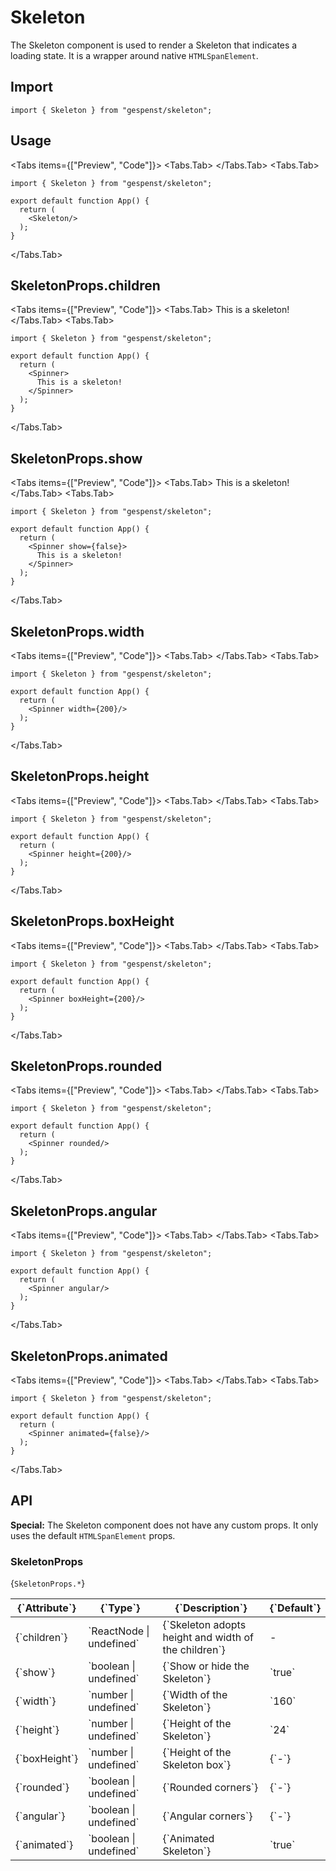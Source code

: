 
# Skeleton

The Skeleton component is used to render a Skeleton that indicates a loading
state. It is a wrapper around native `HTMLSpanElement`.

## Import

```tsx
import { Skeleton } from "gespenst/skeleton";
```

## Usage

<Tabs items={["Preview", "Code"]}>
  <Tabs.Tab>
    <Card className="grid">
      <Skeleton className="place-self-center"/>
    </Card>
  </Tabs.Tab>
  <Tabs.Tab>
```tsx
import { Skeleton } from "gespenst/skeleton";

export default function App() {
  return (
    <Skeleton/>
  );
}
 ```
  </Tabs.Tab>
</Tabs>

## SkeletonProps.children

<Tabs items={["Preview", "Code"]}>
  <Tabs.Tab>
    <Card className="grid">
      <Skeleton className="place-self-center">
        This is a skeleton!
      </Skeleton>
    </Card>
  </Tabs.Tab>
  <Tabs.Tab>
```tsx
import { Skeleton } from "gespenst/skeleton";

export default function App() {
  return (
    <Spinner>
      This is a skeleton!
    </Spinner>
  );
}
 ```
  </Tabs.Tab>
</Tabs>

## SkeletonProps.show

<Tabs items={["Preview", "Code"]}>
  <Tabs.Tab>
    <Card className="grid">
      <Skeleton show={false} className="place-self-center">
        This is a skeleton!
      </Skeleton>
    </Card>
  </Tabs.Tab>
  <Tabs.Tab>
```tsx
import { Skeleton } from "gespenst/skeleton";

export default function App() {
  return (
    <Spinner show={false}>
      This is a skeleton!
    </Spinner>
  );
}
 ```
  </Tabs.Tab>
</Tabs>

## SkeletonProps.width

<Tabs items={["Preview", "Code"]}>
  <Tabs.Tab>
    <Card className="grid">
      <Skeleton width={200} className="place-self-center"/>
    </Card>
  </Tabs.Tab>
  <Tabs.Tab>
```tsx
import { Skeleton } from "gespenst/skeleton";

export default function App() {
  return (
    <Spinner width={200}/>
  );
}
 ```
  </Tabs.Tab>
</Tabs>

## SkeletonProps.height

<Tabs items={["Preview", "Code"]}>
  <Tabs.Tab>
    <Card className="grid">
      <Skeleton height={200} className="place-self-center"/>
    </Card>
  </Tabs.Tab>
  <Tabs.Tab>
```tsx
import { Skeleton } from "gespenst/skeleton";

export default function App() {
  return (
    <Spinner height={200}/>
  );
}
 ```
  </Tabs.Tab>
</Tabs>

## SkeletonProps.boxHeight

<Tabs items={["Preview", "Code"]}>
  <Tabs.Tab>
    <Card className="grid">
      <Skeleton boxHeight={200} className="place-self-center"/>
    </Card>
  </Tabs.Tab>
  <Tabs.Tab>
```tsx
import { Skeleton } from "gespenst/skeleton";

export default function App() {
  return (
    <Spinner boxHeight={200}/>
  );
}
 ```
  </Tabs.Tab>
</Tabs>

## SkeletonProps.rounded

<Tabs items={["Preview", "Code"]}>
  <Tabs.Tab>
    <Card className="grid">
      <Skeleton rounded className="place-self-center"/>
    </Card>
  </Tabs.Tab>
  <Tabs.Tab>
```tsx
import { Skeleton } from "gespenst/skeleton";

export default function App() {
  return (
    <Spinner rounded/>
  );
}
 ```
  </Tabs.Tab>
</Tabs>

## SkeletonProps.angular

<Tabs items={["Preview", "Code"]}>
  <Tabs.Tab>
    <Card className="grid">
      <Skeleton angular className="place-self-center"/>
    </Card>
  </Tabs.Tab>
  <Tabs.Tab>
```tsx
import { Skeleton } from "gespenst/skeleton";

export default function App() {
  return (
    <Spinner angular/>
  );
}
 ```
  </Tabs.Tab>
</Tabs>

## SkeletonProps.animated

<Tabs items={["Preview", "Code"]}>
  <Tabs.Tab>
    <Card className="grid">
      <Skeleton animated={false} className="place-self-center"/>
    </Card>
  </Tabs.Tab>
  <Tabs.Tab>
```tsx
import { Skeleton } from "gespenst/skeleton";

export default function App() {
  return (
    <Spinner animated={false}/>
  );
}
 ```
  </Tabs.Tab>
</Tabs>

## API

**Special:** The Skeleton component does not have any custom props. It only uses
the default `HTMLSpanElement` props.

### SkeletonProps

<Text large className="mt-2">{`SkeletonProps.*`}</Text>

<div className="mx-2">
  <Table>
    <THead>
      <TR>
        <TH className="border-transparent">{`Attribute`}</TH>
        <TH className="border-transparent">{`Type`}</TH>
        <TH className="border-transparent">{`Description`}</TH>
        <TH className="border-transparent">{`Default`}</TH>
      </TR>
    </THead>
    <TBody>
      <TR>
        <TD className="border-transparent">{`children`}</TD>
        <TD className="border-transparent">`ReactNode | undefined`</TD>
        <TD className="border-transparent">{`Skeleton adopts height and width of the children`}</TD>
        <TD className="border-transparent">-</TD>
      </TR>
      <TR>
        <TD className="border-transparent">{`show`}</TD>
        <TD className="border-transparent">`boolean | undefined`</TD>
        <TD className="border-transparent">{`Show or hide the Skeleton`}</TD>
        <TD className="border-transparent">`true`</TD>
      </TR>
      <TR>
        <TD className="border-transparent">{`width`}</TD>
        <TD className="border-transparent">`number | undefined`</TD>
        <TD className="border-transparent">{`Width of the Skeleton`}</TD>
        <TD className="border-transparent">`160`</TD>
      </TR>
      <TR>
        <TD className="border-transparent">{`height`}</TD>
        <TD className="border-transparent">`number | undefined`</TD>
        <TD className="border-transparent">{`Height of the Skeleton`}</TD>
        <TD className="border-transparent">`24`</TD>
      </TR>
      <TR>
        <TD className="border-transparent">{`boxHeight`}</TD>
        <TD className="border-transparent">`number | undefined`</TD>
        <TD className="border-transparent">{`Height of the Skeleton box`}</TD>
        <TD className="border-transparent">{`-`}</TD>
      </TR>
      <TR>
        <TD className="border-transparent">{`rounded`}</TD>
        <TD className="border-transparent">`boolean | undefined`</TD>
        <TD className="border-transparent">{`Rounded corners`}</TD>
        <TD className="border-transparent">{`-`}</TD>
      </TR>
      <TR>
        <TD className="border-transparent">{`angular`}</TD>
        <TD className="border-transparent">`boolean | undefined`</TD>
        <TD className="border-transparent">{`Angular corners`}</TD>
        <TD className="border-transparent">{`-`}</TD>
      </TR>
      <TR>
        <TD className="border-transparent">{`animated`}</TD>
        <TD className="border-transparent">`boolean | undefined`</TD>
        <TD className="border-transparent">{`Animated Skeleton`}</TD>
        <TD className="border-transparent">`true`</TD>
      </TR>
    </TBody>
  </Table>
</div>
